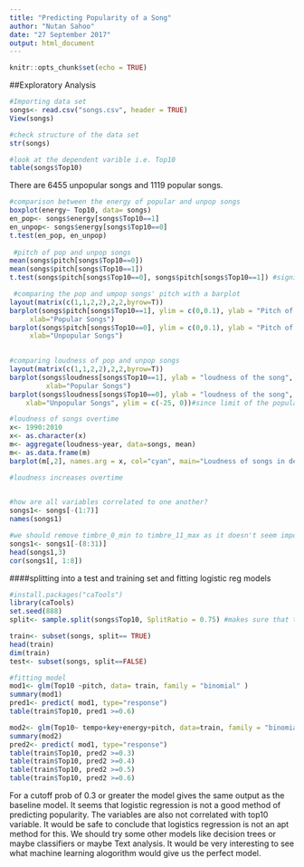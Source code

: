 ---
title: "Predicting Popularity of a Song"
author: "Nutan Sahoo"
date: "27 September 2017"
output: html_document
---

```{r setup, include=FALSE}
knitr::opts_chunk$set(echo = TRUE)
```
##Exploratory Analysis

```{r}
#Importing data set
songs<- read.csv("songs.csv", header = TRUE)
View(songs)

#check structure of the data set
str(songs)

#look at the dependent varible i.e. Top10
table(songs$Top10)
```
There are 6455 unpopular songs and 1119 popular songs. 

```{r}
#comparison between the energy of popular and unpop songs
boxplot(energy~ Top10, data= songs)
en_pop<- songs$energy[songs$Top10==1]
en_unpop<- songs$energy[songs$Top10==0]
t.test(en_pop, en_unpop)
 
 #pitch of pop and unpop songs
mean(songs$pitch[songs$Top10==0])
mean(songs$pitch[songs$Top10==1])
t.test(songs$pitch[songs$Top10==0], songs$pitch[songs$Top10==1]) #significant

 #comparing the pop and umpop songs' pitch with a barplot
layout(matrix(c(1,1,2,2),2,2,byrow=T))
barplot(songs$pitch[songs$Top10==1], ylim = c(0,0.1), ylab = "Pitch of the song",
     xlab="Popular Songs")
barplot(songs$pitch[songs$Top10==0], ylim = c(0,0.1), ylab = "Pitch of the song",
     xlab="Unpopular Songs")
 

```


```{r}
#comparing loudness of pop and unpop songs
layout(matrix(c(1,1,2,2),2,2,byrow=T))
barplot(songs$loudness[songs$Top10==1], ylab = "loudness of the song",
         xlab="Popular Songs")
barplot(songs$loudness[songs$Top10==0], ylab = "loudness of the song",
    xlab="Unpopular Songs", ylim = c(-25, 0))#since limit of the popular songs is -25 to 0 

#loudness of songs overtime
x<- 1990:2010
x<- as.character(x)
m<- aggregate(loudness~year, data=songs, mean)
m<- as.data.frame(m)
barplot(m[,2], names.arg = x, col="cyan", main="Loudness of songs in decibels")

#loudness increases overtime
 
```

```{r}
#how are all variables correlated to one another?
songs1<- songs[-(1:7)]
names(songs1)

#we should remove timbre_0_min to timbre_11_max as it doesn't seem important
songs1<- songs1[-(8:31)]
head(songs1,3)
cor(songs1[, 1:8])
```

####splitting into a test and training set and fitting logistic reg models
```{r}
#install.packages("caTools")
library(caTools)
set.seed(888)
split<- sample.split(songs$Top10, SplitRatio = 0.75) #makes sure that the outcome variable is well balanced in both the sets

train<- subset(songs, split== TRUE)
head(train)
dim(train)
test<- subset(songs, split==FALSE)

#fitting model
mod1<- glm(Top10 ~pitch, data= train, family = "binomial" )
summary(mod1)
pred1<- predict( mod1, type="response")
table(train$Top10, pred1 >=0.6)

mod2<- glm(Top10~ tempo+key+energy+pitch, data=train, family = "binomial")
summary(mod2)
pred2<- predict( mod1, type="response")
table(train$Top10, pred2 >=0.3)
table(train$Top10, pred2 >=0.4)
table(train$Top10, pred2 >=0.5)
table(train$Top10, pred2 >=0.6)

```
For a cutoff prob of 0.3 or greater the model gives the same output as the baseline model. It seems that logistic regression is not a good method of predicting popularity. The variables are also not correlated with top10 variable. It would be safe to conclude that logistics regression is not an apt method for this. We should try some other models like decision trees or maybe classifiers or maybe Text analysis. It would be very interesting to see what machine learning alogorithm would give us the perfect model.



































